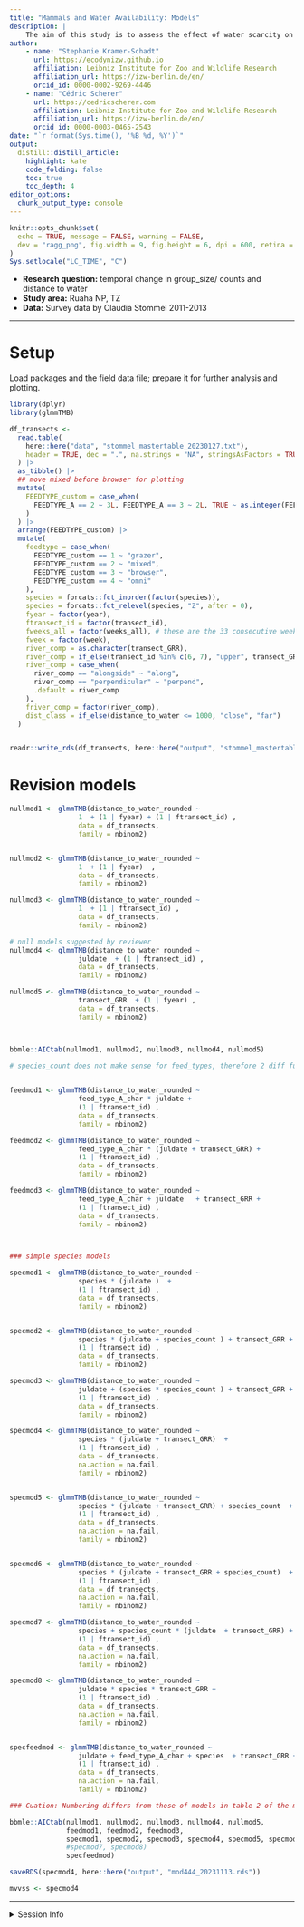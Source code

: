 ```yaml
---
title: "Mammals and Water Availability: Models"
description: |
    The aim of this study is to assess the effect of water scarcity on the distribution of an African herbivore guild along the Ruaha River, TZ
author:
    - name: "Stephanie Kramer-Schadt"
      url: https://ecodynizw.github.io  
      affiliation: Leibniz Institute for Zoo and Wildlife Research
      affiliation_url: https://izw-berlin.de/en/
      orcid_id: 0000-0002-9269-4446
    - name: "Cédric Scherer"
      url: https://cedricscherer.com
      affiliation: Leibniz Institute for Zoo and Wildlife Research
      affiliation_url: https://izw-berlin.de/en/
      orcid_id: 0000-0003-0465-2543
date: "`r format(Sys.time(), '%B %d, %Y')`"
output: 
  distill::distill_article:
    highlight: kate      
    code_folding: false   
    toc: true            
    toc_depth: 4         
editor_options: 
  chunk_output_type: console
---
```


```r
knitr::opts_chunk$set(
  echo = TRUE, message = FALSE, warning = FALSE, 
  dev = "ragg_png", fig.width = 9, fig.height = 6, dpi = 600, retina = 1
)
Sys.setlocale("LC_TIME", "C")
```

* **Research question:** temporal change in group_size/ counts and distance to water
* **Study area:** Ruaha NP, TZ
* **Data:** Survey data by Claudia Stommel 2011-2013

---

# Setup

Load packages and the field data file; prepare it for further analysis and plotting.

```r
library(dplyr)
library(glmmTMB)

df_transects <- 
  read.table(
    here::here("data", "stommel_mastertable_20230127.txt"), 
    header = TRUE, dec = ".", na.strings = "NA", stringsAsFactors = TRUE
  ) |> 
  as_tibble() |> 
  ## move mixed before browser for plotting
  mutate(
    FEEDTYPE_custom = case_when(
      FEEDTYPE_A == 2 ~ 3L, FEEDTYPE_A == 3 ~ 2L, TRUE ~ as.integer(FEEDTYPE_A)
    )
  ) |> 
  arrange(FEEDTYPE_custom) |> 
  mutate(
    feedtype = case_when(
      FEEDTYPE_custom == 1 ~ "grazer",
      FEEDTYPE_custom == 2 ~ "mixed", 
      FEEDTYPE_custom == 3 ~ "browser",
      FEEDTYPE_custom == 4 ~ "omni"
    ),
    species = forcats::fct_inorder(factor(species)),
    species = forcats::fct_relevel(species, "Z", after = 0), 
    fyear = factor(year),
    ftransect_id = factor(transect_id),
    fweeks_all = factor(weeks_all), # these are the 33 consecutive weeks across years
    fweek = factor(week),
    river_comp = as.character(transect_GRR),
    river_comp = if_else(transect_id %in% c(6, 7), "upper", transect_GRR),
    river_comp = case_when(
      river_comp == "alongside" ~ "along",
      river_comp == "perpendicular" ~ "perpend",
      .default = river_comp
    ),
    friver_comp = factor(river_comp),
    dist_class = if_else(distance_to_water <= 1000, "close", "far")
  )


readr::write_rds(df_transects, here::here("output", "stommel_mastertable_20230127_cleaned.rds"))
```



# Revision models

```r
nullmod1 <- glmmTMB(distance_to_water_rounded ~  
                 1  + (1 | fyear) + (1 | ftransect_id) , 
                 data = df_transects, 
                 family = nbinom2)


nullmod2 <- glmmTMB(distance_to_water_rounded ~  
                 1  + (1 | fyear)  , 
                 data = df_transects, 
                 family = nbinom2)

nullmod3 <- glmmTMB(distance_to_water_rounded ~  
                 1  + (1 | ftransect_id) , 
                 data = df_transects, 
                 family = nbinom2)

# null models suggested by reviewer
nullmod4 <- glmmTMB(distance_to_water_rounded ~
                 juldate  + (1 | ftransect_id) ,
                 data = df_transects,
                 family = nbinom2)

nullmod5 <- glmmTMB(distance_to_water_rounded ~
                 transect_GRR  + (1 | fyear) ,
                 data = df_transects,
                 family = nbinom2)



bbmle::AICtab(nullmod1, nullmod2, nullmod3, nullmod4, nullmod5)
              
# species_count does not make sense for feed_types, therefore 2 diff full models


feedmod1 <- glmmTMB(distance_to_water_rounded ~
                 feed_type_A_char * juldate +  
                 (1 | ftransect_id) ,
                 data = df_transects,
                 family = nbinom2)

feedmod2 <- glmmTMB(distance_to_water_rounded ~
                 feed_type_A_char * (juldate + transect_GRR) +
                 (1 | ftransect_id) ,
                 data = df_transects,
                 family = nbinom2)

feedmod3 <- glmmTMB(distance_to_water_rounded ~
                 feed_type_A_char + juldate   + transect_GRR +
                 (1 | ftransect_id) ,
                 data = df_transects,
                 family = nbinom2)



### simple species models

specmod1 <- glmmTMB(distance_to_water_rounded ~
                 species * (juldate )  +
                 (1 | ftransect_id) ,
                 data = df_transects,
                 family = nbinom2)


specmod2 <- glmmTMB(distance_to_water_rounded ~
                 species * (juldate + species_count ) + transect_GRR +
                 (1 | ftransect_id) ,
                 data = df_transects,
                 family = nbinom2)

specmod3 <- glmmTMB(distance_to_water_rounded ~
                 juldate + (species * species_count ) + transect_GRR +
                 (1 | ftransect_id) ,
                 data = df_transects,
                 family = nbinom2)

specmod4 <- glmmTMB(distance_to_water_rounded ~
                 species * (juldate + transect_GRR)  +
                 (1 | ftransect_id) ,
                 data = df_transects,
                 na.action = na.fail,
                 family = nbinom2)


specmod5 <- glmmTMB(distance_to_water_rounded ~
                 species * (juldate + transect_GRR) + species_count  +
                 (1 | ftransect_id) ,
                 data = df_transects,
                 na.action = na.fail,
                 family = nbinom2)


specmod6 <- glmmTMB(distance_to_water_rounded ~
                 species * (juldate + transect_GRR + species_count)  +
                 (1 | ftransect_id) ,
                 data = df_transects,
                 na.action = na.fail,
                 family = nbinom2)

specmod7 <- glmmTMB(distance_to_water_rounded ~
                 species + species_count * (juldate  + transect_GRR) +
                 (1 | ftransect_id) ,
                 data = df_transects,
                 na.action = na.fail,
                 family = nbinom2)

specmod8 <- glmmTMB(distance_to_water_rounded ~
                 juldate * species * transect_GRR +
                 (1 | ftransect_id) ,
                 data = df_transects,
                 na.action = na.fail,
                 family = nbinom2)


specfeedmod <- glmmTMB(distance_to_water_rounded ~
                 juldate + feed_type_A_char + species  + transect_GRR + #species_count  + #in ms
                 (1 | ftransect_id) ,
                 data = df_transects,
                 na.action = na.fail,
                 family = nbinom2)

### Cuation: Numbering differs from those of models in table 2 of the manuscript

bbmle::AICtab(nullmod1, nullmod2, nullmod3, nullmod4, nullmod5,
              feedmod1, feedmod2, feedmod3, 
              specmod1, specmod2, specmod3, specmod4, specmod5, specmod6, specmod7, specmod8, 
              #specmod7, specmod8)
              specfeedmod)
```



```r
saveRDS(specmod4, here::here("output", "mod444_20231113.rds"))

mvvss <- specmod4
```


***

<details><summary>Session Info</summary>

```r
Sys.time()
git2r::repository()
sessionInfo()
```

</details>
